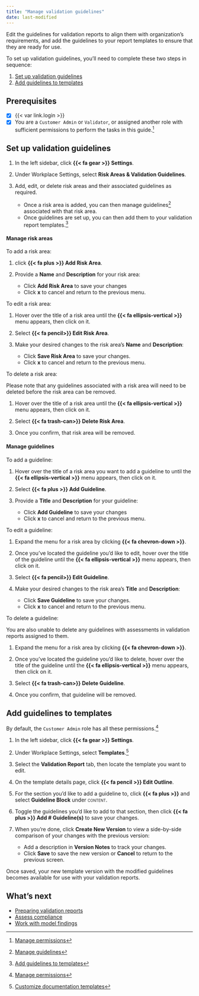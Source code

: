 ```yaml
---
title: "Manage validation guidelines"
date: last-modified
---
```


Edit the guidelines for validation reports to align them with organization's requirements, and add the guidelines to your report templates to ensure that they are ready for use.

To set up validation guidelines, you'll need to complete these two steps in sequence:

1. [Set up validation guidelines](#set-up-validation-guidelines)
2. [Add guidelines to templates](#add-guidelines-to-templates)

::: {.prereq}

## Prerequisites

- [x] {{< var link.login >}}
- [x] You are a `Customer Admin` or `Validator`, or assigned another role with sufficient permissions to perform the tasks in this guide.[^1] 

:::

## Set up validation guidelines

1. In the left sidebar, click **{{< fa gear >}} Settings**. 

2. Under Workplace Settings, select **Risk Areas & Validation Guidelines**.

3. Add, edit, or delete risk areas and their associated guidelines as required.

    - Once a risk area is added, you can then manage guidelines[^2] associated with that risk area.
    - Once guidelines are set up, you can then add them to your validation report templates.[^3]

#### Manage risk areas

To add a risk area:

1. click **{{< fa plus >}} Add Risk Area**.

2. Provide a **Name** and **Description** for your risk area:

    - Click **Add Risk Area** to save your changes
    - Click **x** to cancel and return to the previous menu.

To edit a risk area:

1. Hover over the title of a risk area until the **{{< fa ellipsis-vertical >}}** menu appears, then click on it.

2. Select **{{< fa pencil>}} Edit Risk Area**.

3. Make your desired changes to the risk area's **Name** and **Description**:

    - Click **Save Risk Area** to save your changes.
    - Click **x** to cancel and return to the previous menu.

To delete a risk area:

::: {.callout-important}
Please note that any guidelines associated with a risk area will need to be deleted before the risk area can be removed.
:::

1. Hover over the title of a risk area until the **{{< fa ellipsis-vertical >}}** menu appears, then click on it.

2. Select **{{< fa trash-can>}} Delete Risk Area**.

3. Once you confirm, that risk area will be removed.


#### Manage guidelines

To add a guideline:

1. Hover over the title of a risk area you want to add a guideline to until the **{{< fa ellipsis-vertical >}}** menu appears, then click on it.

2. Select **{{< fa plus >}} Add Guideline**.

3. Provide a **Title** and **Description** for your guideline:

    - Click **Add Guideline** to save your changes
    - Click **x** to cancel and return to the previous menu.

To edit a guideline:

1. Expand the menu for a risk area by clicking **{{< fa chevron-down >}}**.

2. Once you've located the guideline you'd like to edit, hover over the title of the guideline until the **{{< fa ellipsis-vertical >}}** menu appears, then click on it.

3. Select **{{< fa pencil>}} Edit Guideline**.

4. Make your desired changes to the risk area's **Title** and **Description**:

    - Click **Save Guideline** to save your changes.
    - Click **x** to cancel and return to the previous menu.

To delete a guideline:

::: {.callout-important title="Please note that deleting a guideline will remove it from any templates it is associated with without creating a new version of the template."}
You are also unable to delete any guidelines with assessments in validation reports assigned to them.
:::

1. Expand the menu for a risk area by clicking **{{< fa chevron-down >}}**.

2. Once you've located the guideline you'd like to delete, hover over the title of the guideline until the **{{< fa ellipsis-vertical >}}** menu appears, then click on it.

3. Select **{{< fa trash-can>}} Delete Guideline**.

3. Once you confirm, that guideline will be removed.

## Add guidelines to templates

::: {.callout title="To configure validation templates, you must have sufficient guideline and template permissions."}
By default, the `Customer Admin` role has all these permissions.[^4]
:::

1. In the left sidebar, click **{{< fa gear >}} Settings**. 

2. Under Workplace Settings, select **Templates**.[^5]

3. Select the **Validation Report** tab, then locate the template you want to edit.

4. On the template details page, click **{{< fa pencil >}} Edit Outline**.  

5. For the section you'd like to add a guideline to, click **{{< fa plus >}}** and select **Guideline Block** under [content]{.smallcaps}.

6. Toggle the guidelines you'd like to add to that section, then click **{{< fa plus >}} Add # Guideline(s)** to save your changes.

7. When you're done, click **Create New Version** to view a side-by-side comparison of your changes with the previous version:
   - Add a description in **Version Notes** to track your changes.
   - Click **Save** to save the new version or **Cancel** to return to the previous screen.

Once saved, your new template version with the modified guidelines becomes available for use with your validation reports.


## What's next

<!---* [Create project findings](create-project-findings.qmd)--->
- [Preparing validation reports](preparing-validation-reports.qmd)
- [Assess compliance](assess-compliance.qmd)
- [Work with model findings](work-with-model-findings.qmd)

<!-- FOOTNOTES -->

[^1]: [Manage permissions](/guide/configuration/manage-permissions.qmd)

[^2]: [Manage guidelines](#manage-guidelines)

[^3]: [Add guidelines to templates](#add-guidelines-to-templates)

[^4]: [Manage permissions](/guide/configuration/manage-permissions.qmd)

[^5]: [Customize documentation templates](/guide/model-documentation/customize-documentation-templates.qmd)




